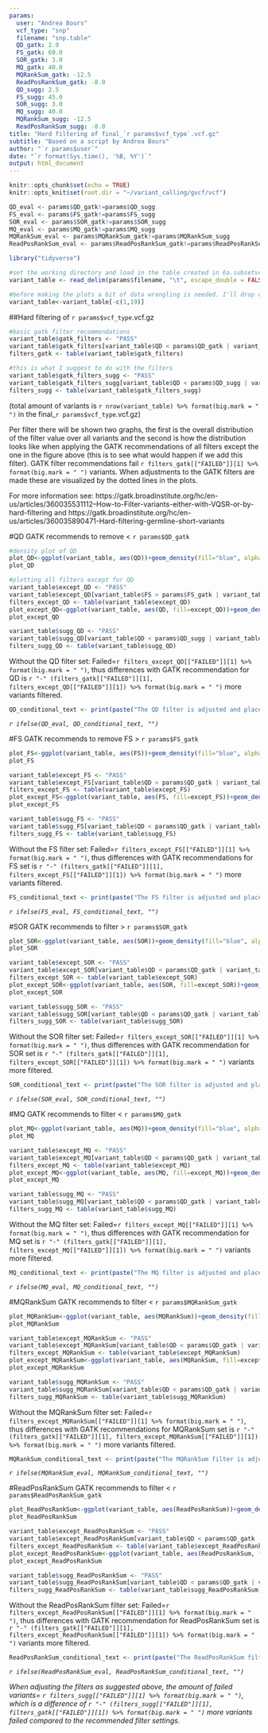 ```yaml
---
params:
  user: "Andrea Bours"
  vcf_type: "snp"
  filename: "snp.table"
  QD_gatk: 2.0
  FS_gatk: 60.0
  SOR_gatk: 3.0
  MQ_gatk: 40.0
  MQRankSum_gatk: -12.5
  ReadPosRankSum_gatk: -8.0
  QD_sugg: 2.5
  FS_sugg: 45.0
  SOR_sugg: 3.0
  MQ_sugg: 40.0
  MQRankSum_sugg: -12.5
  ReadPosRankSum_sugg: -8.0
title: "Hard filtering of final_`r params$vcf_type`.vcf.gz"
subtitle: "Based on a script by Andrea Bours"
author: "`r params$user`"
date: "`r format(Sys.time(), '%B, %Y')`"
output: html_document
---
```


```r
knitr::opts_chunk$set(echo = TRUE)
knitr::opts_knit$set(root.dir = "~/variant_calling/gvcf/vcf")
```

```r
QD_eval <- params$QD_gatk!=params$QD_sugg
FS_eval <- params$FS_gatk!=params$FS_sugg
SOR_eval <- params$SOR_gatk!=params$SOR_sugg
MQ_eval <- params$MQ_gatk!=params$MQ_sugg
MQRankSum_eval <- params$MQRankSum_gatk!=params$MQRankSum_sugg
ReadPosRankSum_eval <- params$ReadPosRankSum_gatk!=params$ReadPosRankSum_sugg
```

```r
library("tidyverse")
```

```r
#set the working directory and load in the table created in 6a.subsetvcf_table_snp_script.sh
variant_table <- read_delim(params$filename, "\t", escape_double = FALSE, trim_ws = TRUE)
```

```r
#before making the plots a bit of data wrangling is needed. I'll drop column 1 and 19 from the table.
variant_table<-variant_table[-c(1,19)]
```

##Hard filtering of `r params$vcf_type`.vcf.gz 

```r
#basic gatk filter recommendations
variant_table$gatk_filters <- "PASS"
variant_table$gatk_filters[variant_table$QD < params$QD_gatk | variant_table$FS > params$FS_gatk | variant_table$SOR > params$SOR_gatk | variant_table$MQ < params$MQ_gatk | variant_table$MQRankSum < params$MQRankSum_gatk | variant_table$ReadPosRankSum < params$ReadPosRankSum_gatk] <- "FAILED"
filters_gatk <- table(variant_table$gatk_filters)
```

```r
#this is what I suggest to do with the filters
variant_table$gatk_filters_sugg <- "PASS"
variant_table$gatk_filters_sugg[variant_table$QD < params$QD_sugg | variant_table$FS > params$FS_sugg | variant_table$SOR > params$SOR_sugg | variant_table$MQ < params$MQ_sugg | variant_table$MQRankSum < params$MQRankSum_sugg | variant_table$ReadPosRankSum < params$ReadPosRankSum_sugg] <- "FAILED"
filters_sugg <- table(variant_table$gatk_filters_sugg)
```

(total amount of variants is `r nrow(variant_table) %>% format(big.mark = " ")` in the final_`r params$vcf_type`.vcf.gz)

Per filter there will be shown two graphs, the first is the overall distribution of the filter value over all variants and the second is how the distribution looks like when applying the GATK recommendations of all filters except the one in the figure above (this is to see what would happen if we add this filter). GATK filter recommendations fail `r filters_gatk[["FAILED"]][1] %>% format(big.mark = " ")` variants. When adjustments to the GATK filters are made these are visualized by the dotted lines in the plots.

For more information see: https://gatk.broadinstitute.org/hc/en-us/articles/360035531112--How-to-Filter-variants-either-with-VQSR-or-by-hard-filtering and https://gatk.broadinstitute.org/hc/en-us/articles/360035890471-Hard-filtering-germline-short-variants

#QD
GATK recommends to remove < `r params$QD_gatk`

```r
#density plot of QD
plot_QD<-ggplot(variant_table, aes(QD))+geom_density(fill="blue", alpha=0.5)+geom_vline(xintercept=params$QD_gatk)+theme_classic()
plot_QD
```

```r
#plotting all filters except for QD
variant_table$except_QD <- "PASS"
variant_table$except_QD[variant_table$FS > params$FS_gatk | variant_table$SOR > params$SOR_gatk | variant_table$MQ < params$MQ_gatk | variant_table$MQRankSum < params$MQRankSum_gatk | variant_table$ReadPosRankSum < params$ReadPosRankSum_gatk] <- "FAILED"
filters_except_QD <- table(variant_table$except_QD)
plot_except_QD<-ggplot(variant_table, aes(QD, fill=except_QD))+geom_density(alpha=0.5)+geom_vline(xintercept=params$QD_gatk)+geom_vline(xintercept=params$QD_sugg, linetype="dotted")+ theme_classic()
plot_except_QD
```

```r
variant_table$sugg_QD <- "PASS"
variant_table$sugg_QD[variant_table$QD < params$QD_sugg | variant_table$FS > params$FS_gatk | variant_table$SOR > params$SOR_gatk | variant_table$MQ < params$MQ_gatk | variant_table$MQRankSum < params$MQRankSum_gatk | variant_table$ReadPosRankSum < params$ReadPosRankSum_gatk] <- "FAILED"
filters_sugg_QD <- table(variant_table$sugg_QD)
```

Without the QD filter set: Failed=`r filters_except_QD[["FAILED"]][1] %>% format(big.mark = " ")`, thus differences with GATK recommendation for QD is `r "-" (filters_gatk[["FAILED"]][1], filters_except_QD[["FAILED"]][1]) %>% format(big.mark = " ")` more variants filtered.

```r
QD_conditional_text <- print(paste("The QD filter is adjusted and placed at <", params$QD_sugg, "(see dotted line above), adjusting results in", "-" (filters_sugg_QD[["FAILED"]][1], filters_gatk[["FAILED"]][1]) %>% format(big.mark = " "), "more variants filtered out in a total of", filters_sugg_QD[["FAILED"]][1] %>% format(big.mark = " "), "variants filtered out."))

```
*`r ifelse(QD_eval, QD_conditional_text, "")`*

#FS
GATK recommends to remove FS > `r params$FS_gatk`

```r
plot_FS<-ggplot(variant_table, aes(FS))+geom_density(fill="blue", alpha=0.5)+scale_x_log10() + geom_vline(xintercept = params$FS_gatk)+ theme_classic()
plot_FS
```

```r
variant_table$except_FS <- "PASS"
variant_table$except_FS[variant_table$QD < params$QD_gatk | variant_table$SOR > params$SOR_gatk | variant_table$MQ < params$MQ_gatk | variant_table$MQRankSum < params$MQRankSum_gatk | variant_table$ReadPosRankSum < params$ReadPosRankSum_gatk] <- "FAILED"
filters_except_FS <- table(variant_table$except_FS)
plot_except_FS<-ggplot(variant_table, aes(FS, fill=except_FS))+geom_density(alpha=0.5)+scale_x_log10() + geom_vline(xintercept = params$FS_gatk)+geom_vline(xintercept=params$FS_sugg, linetype="dotted")+ theme_classic()
plot_except_FS
```

```r
variant_table$sugg_FS <- "PASS"
variant_table$sugg_FS[variant_table$QD < params$QD_gatk | variant_table$FS > params$FS_sugg | variant_table$SOR > params$SOR_gatk | variant_table$MQ < params$MQ_gatk | variant_table$MQRankSum < params$MQRankSum_gatk | variant_table$ReadPosRankSum < params$ReadPosRankSum_gatk] <- "FAILED"
filters_sugg_FS <- table(variant_table$sugg_FS)
```

Without the FS filter set: Failed=`r filters_except_FS[["FAILED"]][1] %>% format(big.mark = " ")`, thus differences with GATK recommendations for FS set is `r "-" (filters_gatk[["FAILED"]][1], filters_except_FS[["FAILED"]][1]) %>% format(big.mark = " ")` more variants filtered.

```r
FS_conditional_text <- print(paste("The FS filter is adjusted and placed at >", params$FS_sugg, "(see dotted line above), adjusting results in", "-" (filters_sugg_FS[["FAILED"]][1], filters_gatk[["FAILED"]][1]) %>% format(big.mark = " "), "more variants filtered out in a total of", filters_sugg_FS[["FAILED"]][1] %>% format(big.mark = " "), "variants filtered out."))

```
*`r ifelse(FS_eval, FS_conditional_text, "")`*

#SOR
GATK recommends to filter > `r params$SOR_gatk`

```r
plot_SOR<-ggplot(variant_table, aes(SOR))+geom_density(fill="blue", alpha=0.5)+ geom_vline(xintercept = params$SOR_gatk)+theme_classic()
plot_SOR
```

```r
variant_table$except_SOR <- "PASS"
variant_table$except_SOR[variant_table$QD < params$QD_gatk | variant_table$FS > params$FS_gatk | variant_table$MQ < params$MQ_gatk | variant_table$MQRankSum < params$MQRankSum_gatk | variant_table$ReadPosRankSum < params$ReadPosRankSum_gatk] <- "FAILED"
filters_except_SOR <- table(variant_table$except_SOR)
plot_except_SOR<-ggplot(variant_table, aes(SOR, fill=except_SOR))+geom_density(alpha=0.5)+ geom_vline(xintercept = params$SOR_gatk)+geom_vline(xintercept=params$SOR_sugg, linetype="dotted")+theme_classic()
plot_except_SOR
```

```r
variant_table$sugg_SOR <- "PASS"
variant_table$sugg_SOR[variant_table$QD < params$QD_gatk | variant_table$FS > params$FS_gatk | variant_table$SOR > params$SOR_sugg | variant_table$MQ < params$MQ_gatk | variant_table$MQRankSum < params$MQRankSum_gatk | variant_table$ReadPosRankSum < params$ReadPosRankSum_gatk] <- "FAILED"
filters_sugg_SOR <- table(variant_table$sugg_SOR)
```

Without the SOR filter set: Failed=`r filters_except_SOR[["FAILED"]][1] %>% format(big.mark = " ")`, thus differences with GATK recommendation for SOR set is `r "-" (filters_gatk[["FAILED"]][1], filters_except_SOR[["FAILED"]][1]) %>% format(big.mark = " ")` variants more filtered.

```r
SOR_conditional_text <- print(paste("The SOR filter is adjusted and placed at >", params$SOR_sugg, "(see dotted line above), adjusting results in", "-" (filters_sugg_SOR[["FAILED"]][1], filters_gatk[["FAILED"]][1]) %>% format(big.mark = " "), "more variants filtered out in a total of", filters_sugg_SOR[["FAILED"]][1] %>% format(big.mark = " "), "variants filtered out."))

```
*`r ifelse(SOR_eval, SOR_conditional_text, "")`*

#MQ
GATK recommends to filter < `r params$MQ_gatk`

```r
plot_MQ<-ggplot(variant_table, aes(MQ))+geom_density(fill="blue", alpha=0.5)+ geom_vline(xintercept = params$MQ_gatk)+theme_classic()
plot_MQ
```

```r
variant_table$except_MQ <- "PASS"
variant_table$except_MQ[variant_table$QD < params$QD_gatk | variant_table$FS > params$FS_gatk | variant_table$SOR > params$SOR_gatk | variant_table$MQRankSum < params$MQRankSum_gatk | variant_table$ReadPosRankSum < params$ReadPosRankSum_gatk] <- "FAILED"
filters_except_MQ <- table(variant_table$except_MQ)
plot_except_MQ<-ggplot(variant_table, aes(MQ, fill=except_MQ))+geom_density(alpha=0.5)+ geom_vline(xintercept = params$MQ_gatk)+geom_vline(xintercept=params$MQ_sugg, linetype="dotted")+theme_classic()
plot_except_MQ
```

```r
variant_table$sugg_MQ <- "PASS"
variant_table$sugg_MQ[variant_table$QD < params$QD_gatk | variant_table$FS > params$FS_gatk | variant_table$SOR > params$SOR_gatk | variant_table$MQ < params$MQ_sugg | variant_table$MQRankSum < params$MQRankSum_gatk | variant_table$ReadPosRankSum < params$ReadPosRankSum_gatk] <- "FAILED"
filters_sugg_MQ <- table(variant_table$sugg_MQ)
```

Without the MQ filter set: Failed=`r filters_except_MQ[["FAILED"]][1] %>% format(big.mark = " ")`, thus differences with GATK recommendation for MQ set is `r "-" (filters_gatk[["FAILED"]][1], filters_except_MQ[["FAILED"]][1]) %>% format(big.mark = " ")` variants more filtered. 

```r
MQ_conditional_text <- print(paste("The MQ filter is adjusted and placed at <", params$MQ_sugg, "(see dotted line above), adjusting results in", "-" (filters_sugg_MQ[["FAILED"]][1], filters_gatk[["FAILED"]][1]) %>% format(big.mark = " "), "more variants filtered out in a total of", filters_sugg_MQ[["FAILED"]][1] %>% format(big.mark = " "), "variants filtered out."))

```
*`r ifelse(MQ_eval, MQ_conditional_text, "")`*

#MQRankSum
GATK recommends to filter < `r params$MQRankSum_gatk`

```r
plot_MQRankSum<-ggplot(variant_table, aes(MQRankSum))+geom_density(fill="blue", alpha=0.5)+geom_vline(xintercept = params$MQRankSum_gatk) + theme_classic()
plot_MQRankSum
```

```r
variant_table$except_MQRankSum <- "PASS"
variant_table$except_MQRankSum[variant_table$QD < params$QD_gatk | variant_table$FS > params$FS_gatk | variant_table$SOR > params$SOR_gatk | variant_table$MQ < params$MQ_gatk | variant_table$ReadPosRankSum < params$ReadPosRankSum_gatk] <- "FAILED"
filters_except_MQRankSum <- table(variant_table$except_MQRankSum)
plot_except_MQRankSum<-ggplot(variant_table, aes(MQRankSum, fill=except_MQRankSum))+geom_density(alpha=0.5)+geom_vline(xintercept = params$MQRankSum_gatk)+geom_vline(xintercept=params$MQRankSum_sugg, linetype="dotted")+theme_classic()
plot_except_MQRankSum
```

```r
variant_table$sugg_MQRankSum <- "PASS"
variant_table$sugg_MQRankSum[variant_table$QD < params$QD_gatk | variant_table$FS > params$FS_gatk | variant_table$SOR > params$SOR_gatk | variant_table$MQ < params$MQ_gatk | variant_table$MQRankSum < params$MQRankSum_sugg | variant_table$ReadPosRankSum < params$ReadPosRankSum_gatk] <- "FAILED"
filters_sugg_MQRankSum <- table(variant_table$sugg_MQRankSum)
```

Without the MQRankSum filter set: Failed=`r filters_except_MQRankSum[["FAILED"]][1] %>% format(big.mark = " ")`, thus differences with GATK recommendations for MQRankSum set is `r "-" (filters_gatk[["FAILED"]][1], filters_except_MQRankSum[["FAILED"]][1]) %>% format(big.mark = " ")` more variants filtered.

```r
MQRankSum_conditional_text <- print(paste("The MQRankSum filter is adjusted and placed at <", params$MQRankSum_sugg, "(see dotted line above), adjusting results in", "-" (filters_sugg_MQRankSum[["FAILED"]][1], filters_gatk[["FAILED"]][1]) %>% format(big.mark = " "), "more variants filtered out in a total of", filters_sugg_MQRankSum[["FAILED"]][1] %>% format(big.mark = " "), "variants filtered out."))

```
*`r ifelse(MQRankSum_eval, MQRankSum_conditional_text, "")`*

#ReadPosRankSum
GATK recommends to filter < `r params$ReadPosRankSum_gatk`

```r
plot_ReadPosRankSum<-ggplot(variant_table, aes(ReadPosRankSum))+geom_density(fill="blue", alpha=0.5)+ geom_vline(xintercept = params$ReadPosRankSum_gatk) + theme_classic()
plot_ReadPosRankSum
```

```r
variant_table$except_ReadPosRankSum <- "PASS"
variant_table$except_ReadPosRankSum[variant_table$QD < params$QD_gatk | variant_table$FS > params$FS_gatk | variant_table$SOR > params$SOR_gatk | variant_table$MQ < params$MQ_gatk | variant_table$MQRankSum < params$MQRankSum_gatk] <- "FAILED"
filters_except_ReadPosRankSum <- table(variant_table$except_ReadPosRankSum)
plot_except_ReadPosRankSum<-ggplot(variant_table, aes(ReadPosRankSum, fill=except_ReadPosRankSum))+geom_density(alpha=0.5)+geom_vline(xintercept = params$ReadPosRankSum_gatk)+geom_vline(xintercept=params$ReadPosRankSum_sugg, linetype="dotted")+theme_classic()
plot_except_ReadPosRankSum
```

```r
variant_table$sugg_ReadPosRankSum <- "PASS"
variant_table$sugg_ReadPosRankSum[variant_table$QD < params$QD_gatk | variant_table$FS > params$FS_gatk | variant_table$SOR > params$SOR_gatk | variant_table$MQ < params$MQ_gatk | variant_table$MQRankSum < params$MQRankSum_gatk | variant_table$ReadPosRankSum < params$ReadPosRankSum_sugg] <- "FAILED"
filters_sugg_ReadPosRankSum <- table(variant_table$sugg_ReadPosRankSum)
```

Without the ReadPosRankSum filter set: Failed=`r filters_except_ReadPosRankSum[["FAILED"]][1] %>% format(big.mark = " ")`, thus differences with GATK recommendation for ReadPosRankSum set is `r "-" (filters_gatk[["FAILED"]][1], filters_except_ReadPosRankSum[["FAILED"]][1]) %>% format(big.mark = " ")` variants more filtered.

```r
ReadPosRankSum_conditional_text <- print(paste("The ReadPosRankSum filter is adjusted and placed at <", params$ReadPosRankSum_sugg, "(see dotted line above), adjusting results in", "-" (filters_sugg_ReadPosRankSum[["FAILED"]][1], filters_gatk[["FAILED"]][1]) %>% format(big.mark = " "), "more variants filtered out in a total of", filters_sugg_ReadPosRankSum[["FAILED"]][1] %>% format(big.mark = " "), "variants filtered out."))

```
*`r ifelse(ReadPosRankSum_eval, ReadPosRankSum_conditional_text, "")`*

*When adjusting the filters as suggested above, the amount of failed variants= `r filters_sugg[["FAILED"]][1] %>% format(big.mark = " ")`, which is a difference of `r "-" (filters_sugg[["FAILED"]][1], filters_gatk[["FAILED"]][1]) %>% format(big.mark = " ")` more variants failed compared to the recommended filter settings.*

